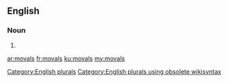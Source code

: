 ==English==

===Noun===
{{head|en}}

# {{plural of|moval}}

[[Category:English plurals]][[Category:English plurals using obsolete wikisyntax]]

[[ar:movals]]
[[fr:movals]]
[[ku:movals]]
[[my:movals]]